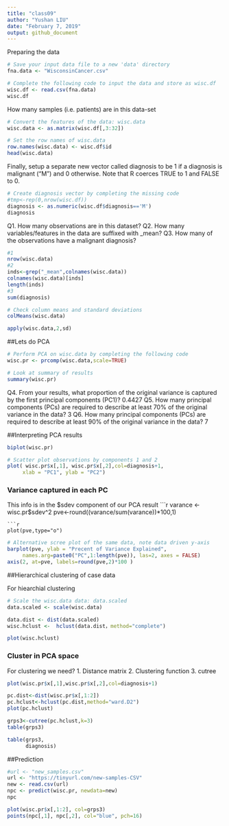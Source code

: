 ```yaml
---
title: "class09"
author: "Yushan LIU"
date: "February 7, 2019"
output: github_document
---
```


Preparing the data
```r
# Save your input data file to a new 'data' directory
fna.data <- "WisconsinCancer.csv"

# Complete the following code to input the data and store as wisc.df
wisc.df <- read.csv(fna.data)
wisc.df
```
How many samples (i.e. patients) are in this data-set



```r
# Convert the features of the data: wisc.data
wisc.data <- as.matrix(wisc.df[,3:32])
```

```r
# Set the row names of wisc.data
row.names(wisc.data) <- wisc.df$id
head(wisc.data)
```

Finally, setup a separate new vector called diagnosis to be 1 if a diagnosis is malignant ("M") and 0 otherwise. Note that R coerces TRUE to 1 and FALSE to 0.
```r
# Create diagnosis vector by completing the missing code
#tmp<-rep(0,nrow(wisc.df))
diagnosis <- as.numeric(wisc.df$diagnosis=='M')
diagnosis
```

Q1. How many observations are in this dataset?
Q2. How many variables/features in the data are suffixed with _mean?
Q3. How many of the observations have a malignant diagnosis?

```r
#1
nrow(wisc.data)
#2
inds<-grep("_mean",colnames(wisc.data))
colnames(wisc.data)[inds]
length(inds)
#3
sum(diagnosis)
```

```r
# Check column means and standard deviations
colMeans(wisc.data)

apply(wisc.data,2,sd)
```

##Lets do PCA

```r
# Perform PCA on wisc.data by completing the following code
wisc.pr <- prcomp(wisc.data,scale=TRUE)
```
```r
# Look at summary of results
summary(wisc.pr)
```

Q4. From your results, what proportion of the original variance is captured by the first principal components (PC1)?
0.4427
Q5. How many principal components (PCs) are required to describe at least 70% of the original variance in the data?
3
Q6. How many principal components (PCs) are required to describe at least 90% of the original variance in the data?
7

##Interpreting PCA results

```r
biplot(wisc.pr)
```
```r
# Scatter plot observations by components 1 and 2
plot( wisc.pr$x[,1], wisc.pr$x[,2],col=diagnosis+1,
     xlab = "PC1", ylab = "PC2")
```
### Variance captured in each PC

This info is in the $sdev component of our PCA result
```r
varance <- wisc.pr$sdev^2
pve<-round((varance/sum(varance))*100,1)
```
```r
plot(pve,type="o")
```

```r
# Alternative scree plot of the same data, note data driven y-axis
barplot(pve, ylab = "Precent of Variance Explained",
     names.arg=paste0("PC",1:length(pve)), las=2, axes = FALSE)
axis(2, at=pve, labels=round(pve,2)*100 )

```


##Hierarchical clustering of case data

For hiearchial clustering 
```r
# Scale the wisc.data data: data.scaled
data.scaled <- scale(wisc.data)
```

```r
data.dist <- dist(data.scaled)
wisc.hclust <-  hclust(data.dist，method="complete")
```

```r
plot(wisc.hclust)
```

### Cluster in PCA space
For clustering we need?
1. Distance matrix
2. Clustering function
3. cutree
```r
plot(wisc.pr$x[,1],wisc.pr$x[,2],col=diagnosis+1)
```

```r
pc.dist<-dist(wisc.pr$x[,1:2])
pc.hclust<-hclust(pc.dist,method="ward.D2")
plot(pc.hclust)
```

```r
grps3<-cutree(pc.hclust,k=3)
table(grps3)
```
```r
table(grps3,
      diagnosis)
```

##Prediction
```r
#url <- "new_samples.csv"
url <- "https://tinyurl.com/new-samples-CSV"
new <- read.csv(url)
npc <- predict(wisc.pr, newdata=new)
npc
```
```r
plot(wisc.pr$x[,1:2], col=grps3)
points(npc[,1], npc[,2], col="blue", pch=16)
```


